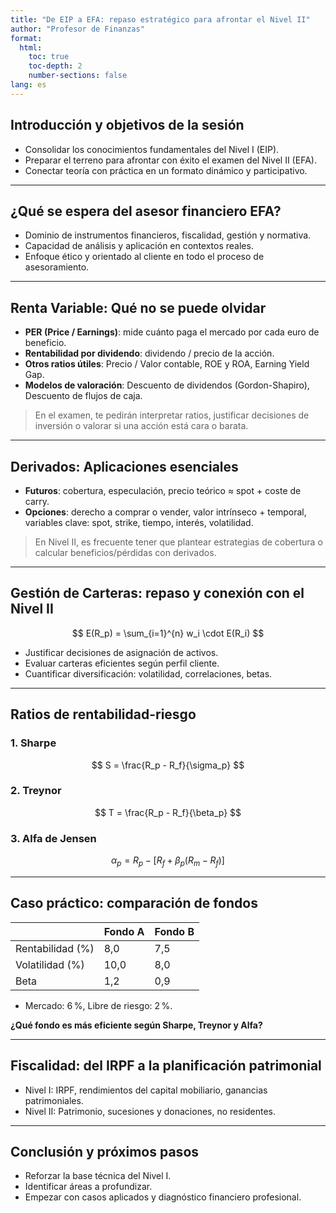```yaml
---
title: "De EIP a EFA: repaso estratégico para afrontar el Nivel II"
author: "Profesor de Finanzas"
format: 
  html:
    toc: true
    toc-depth: 2
    number-sections: false
lang: es
---
```


## Introducción y objetivos de la sesión

- Consolidar los conocimientos fundamentales del Nivel I (EIP).
- Preparar el terreno para afrontar con éxito el examen del Nivel II (EFA).
- Conectar teoría con práctica en un formato dinámico y participativo.

---

## ¿Qué se espera del asesor financiero EFA?

- Dominio de instrumentos financieros, fiscalidad, gestión y normativa.
- Capacidad de análisis y aplicación en contextos reales.
- Enfoque ético y orientado al cliente en todo el proceso de asesoramiento.

---

## Renta Variable: Qué no se puede olvidar

- **PER (Price / Earnings)**: mide cuánto paga el mercado por cada euro de beneficio.
- **Rentabilidad por dividendo**: dividendo / precio de la acción.
- **Otros ratios útiles**: Precio / Valor contable, ROE y ROA, Earning Yield Gap.
- **Modelos de valoración**: Descuento de dividendos (Gordon-Shapiro), Descuento de flujos de caja.

> En el examen, te pedirán interpretar ratios, justificar decisiones de inversión o valorar si una acción está cara o barata.

---

## Derivados: Aplicaciones esenciales

- **Futuros**: cobertura, especulación, precio teórico ≈ spot + coste de carry.
- **Opciones**: derecho a comprar o vender, valor intrínseco + temporal, variables clave: spot, strike, tiempo, interés, volatilidad.

> En Nivel II, es frecuente tener que plantear estrategias de cobertura o calcular beneficios/pérdidas con derivados.

---

## Gestión de Carteras: repaso y conexión con el Nivel II

$$
E(R_p) = \sum_{i=1}^{n} w_i \cdot E(R_i)
$$

- Justificar decisiones de asignación de activos.
- Evaluar carteras eficientes según perfil cliente.
- Cuantificar diversificación: volatilidad, correlaciones, betas.

---

## Ratios de rentabilidad-riesgo

### 1. Sharpe

$$
S = \frac{R_p - R_f}{\sigma_p}
$$

### 2. Treynor

$$
T = \frac{R_p - R_f}{\beta_p}
$$

### 3. Alfa de Jensen

$$
\alpha_p = R_p - [R_f + \beta_p (R_m - R_f)]
$$

---

## Caso práctico: comparación de fondos

|                         | Fondo A | Fondo B |
|-------------------------|---------|---------|
| Rentabilidad (%)        | 8,0     | 7,5     |
| Volatilidad (%)         | 10,0    | 8,0     |
| Beta                    | 1,2     | 0,9     |

- Mercado: 6 %, Libre de riesgo: 2 %.

**¿Qué fondo es más eficiente según Sharpe, Treynor y Alfa?**

---

## Fiscalidad: del IRPF a la planificación patrimonial

- Nivel I: IRPF, rendimientos del capital mobiliario, ganancias patrimoniales.
- Nivel II: Patrimonio, sucesiones y donaciones, no residentes.

---

## Conclusión y próximos pasos

- Reforzar la base técnica del Nivel I.
- Identificar áreas a profundizar.
- Empezar con casos aplicados y diagnóstico financiero profesional.
